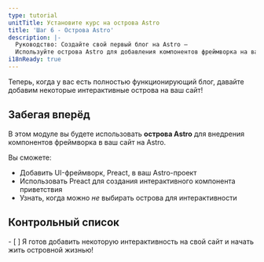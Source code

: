 ```yaml
---
type: tutorial
unitTitle: Установите курс на острова Astro
title: 'Шаг 6 - Острова Astro'
description: |-
  Руководство: Создайте свой первый блог на Astro —
  Используйте острова Astro для добавления компонентов фреймворка на ваш сайт на Astro
i18nReady: true
---
```



Теперь, когда у вас есть полностью функционирующий блог, давайте добавим некоторые интерактивные острова на ваш сайт!

## Забегая вперёд

В этом модуле вы будете использовать **острова Astro** для внедрения компонентов фреймворка в ваш сайт на Astro.

Вы сможете:
- Добавить UI-фреймворк, Preact, в ваш Astro-проект
- Использовать Preact для создания интерактивного компонента приветствия
- Узнать, когда можно _не_ выбирать острова для интерактивности


<Box icon="check-list">

## Контрольный список

<Checklist>
- [ ] Я готов добавить некоторую интерактивность на свой сайт и начать жить островной жизнью!
</Checklist>
</Box>
